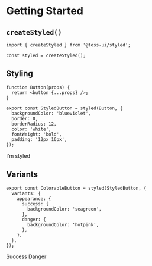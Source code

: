 
<Meta title="Basics/Getting Started" />

# Getting Started

## `createStyled()`

```tsx
import { createStyled } from '@toss-ui/styled';

const styled = createStyled();
```

## Styling

```tsx
function Button(props) {
  return <button {...props} />;
}

export const StyledButton = styled(Button, {
  backgroundColor: 'blueviolet',
  border: 0,
  borderRadius: 12,
  color: 'white',
  fontWeight: 'bold',
  padding: '12px 16px',
});
```

<Canvas withSource="open">
  <Story name="Styling">
    <StyledButton>I'm styled</StyledButton>
  </Story>
</Canvas>

## Variants

```tsx
export const ColorableButton = styled(StyledButton, {
  variants: {
    appearance: {
      success: {
        backgroundColor: 'seagreen',
      },
      danger: {
        backgroundColor: 'hotpink',
      },
    },
  },
});
```

<Canvas withSource="open">
  <Story name="Variants">
    <ColorableButton appearance="success">Success</ColorableButton>
    <ColorableButton appearance="danger">Danger</ColorableButton>
  </Story>
</Canvas>
